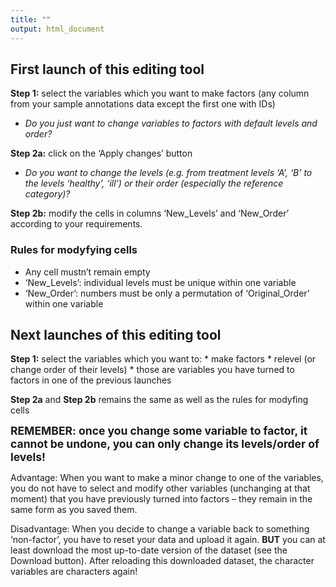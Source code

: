 ```yaml
---
title: ""
output: html_document
---
```

## First launch of this editing tool

**Step 1:** select the variables which you want to make factors (any column from your sample annotations data except the first one with IDs)

* *Do you just want to change variables to factors with default levels and order?*

**Step 2a:** click on the 'Apply changes' button

* *Do you want to change the levels (e.g. from treatment levels 'A', 'B' to the levels 'healthy', 'ill') or their order (especially the reference category)?*

<!--or a color assigned to the level?-->

**Step 2b:** modify the cells in columns 'New_Levels' and 'New_Order' according to your requirements.

<!--and 'Color'-->

### Rules for modyfying cells

* Any cell mustn't remain empty
* 'New_Levels': individual levels must be unique within one variable
* 'New_Order': numbers must be only a permutation of 'Original_Order' within one variable

<!--* 'Color': provide a color name (any from *colors()* function) for levels. No #recommendation, just choose wisely. Default: numbers from 1 to number of levels #within one variable (based on *palette()* function. **BUT** when one variable has #more than 8 levels, you have to provide color names for levels 9, 10... – #*palette()* has only 8 colors.-->

## Next launches of this editing tool

**Step 1:** select the variables which you want to:
  * make factors
  * relevel (or change order of their levels)
      * those are variables you have turned to factors in one of the previous launches
      
<!--do závorky za levels:/change color of their levels-->
      
**Step 2a** and **Step 2b** remains the same as well as the rules for modyfing cells

<span style="font-size:1.25em;">**REMEMBER: once you change some variable to factor, it cannot be undone, you can only change its levels/order of levels!**</span>

<!--/color of levels-->

Advantage: When you want to make a minor change to one of the variables, you do not have to select and modify other variables (unchanging at that moment) that you have previously turned into factors – they remain in the same form as you saved them.

Disadvantage: When you decide to change a variable back to something 'non-factor', you have to reset your data and upload it again. **BUT** you can at least download the most up-to-date version of the dataset (see the Download button). After reloading this downloaded dataset, the character variables are characters again!


